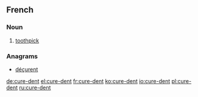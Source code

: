 ==French==
{{wikipedia|lang=fr}}

===Noun===
{{fr-noun|m|current=[[cure#French|cure]]-[[dent#French|dent]]|plural=cure-dents|sort=cure dent}}

# [[toothpick]] 

===Anagrams===
* [[déçurent#French|déçurent]]

[[de:cure-dent]]
[[el:cure-dent]]
[[fr:cure-dent]]
[[ko:cure-dent]]
[[io:cure-dent]]
[[pl:cure-dent]]
[[ru:cure-dent]]